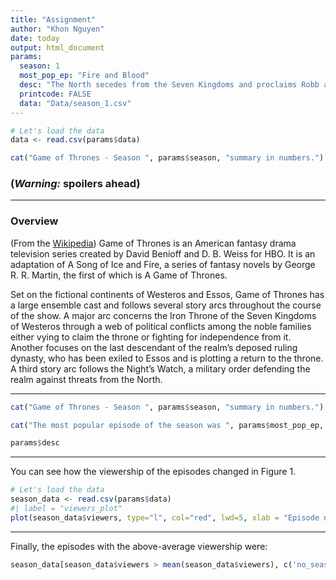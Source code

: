 ```yaml
---
title: "Assignment"
author: "Khon Nguyen"
date: today
output: html_document
params:
  season: 1
  most_pop_ep: "Fire and Blood"
  desc: "The North secedes from the Seven Kingdoms and proclaims Robb as king. With Jaime as the Starks' prisoner and Robert's two brothers, Stannis and Renly, each challenging Joffrey's claim to the throne, Tywin appoints Tyrion as acting King's Hand, while Tywin fights to defend Joffrey's reign. Jon attempts to desert the Night's Watch to avenge Ned and join Robb, but his Night's Watch brothers convince him to honor his oath. Jon joins an expedition to search for Benjen Stark beyond the Wall. Yoren, a Night's Watch recruiter, smuggles Arya out of King's Landing disguised as a boy, while Joffrey intends to crown Sansa his queen, despite executing her father. Daenerys's baby is born deformed and dead, and Drogo is left in a vegetative state by the witch's treacherous magic. Daenerys compassionately ends Drogo's life. She places the three dragon eggs on Drogo's funeral pyre and sets it afire, also burning the witch alive. Ignoring Jorah's pleas, she walks into the flames. When the embers die the following morning, Daenerys is found in the ashes, unharmed, flanked by three newly-hatched baby dragons. Jorah and other witnesses kneel before her."
  printcode: FALSE
  data: "Data/season_1.csv"
---
```


```r

# Let's load the data
data <- read.csv(params$data)

cat("Game of Thrones - Season ", params$season, "summary in numbers.")

```

### __(*Warning:* spoilers ahead)__

***

### Overview

(From the [Wikipedia](https://en.wikipedia.org/wiki/Game_of_Thrones#Premise)) Game of Thrones is an American fantasy drama television series created by David Benioff and D. B. Weiss for HBO. It is an adaptation of A Song of Ice and Fire, a series of fantasy novels by George R. R. Martin, the first of which is A Game of Thrones.

Set on the fictional continents of Westeros and Essos, Game of Thrones has a large ensemble cast and follows several story arcs throughout the course of the show. A major arc concerns the Iron Throne of the Seven Kingdoms of Westeros through a web of political conflicts among the noble families either vying to claim the throne or fighting for independence from it. Another focuses on the last descendant of the realm's deposed ruling dynasty, who has been exiled to Essos and is plotting a return to the throne. A third story arc follows the Night's Watch, a military order defending the realm against threats from the North.

***

```r
cat("Game of Thrones - Season ", params$season, "summary in numbers.")
```
 

```r
cat("The most popular episode of the season was ", params$most_pop_ep, ", in which:")
```

```r
params$desc
```
***
You can see how the viewership of the episodes changed in Figure 1.
```r
# Let's load the data
season_data <- read.csv(params$data)
#| label = "viewers_plot"
plot(season_data$viewers, type="l", col="red", lwd=5, xlab = "Episode number", ylab = "1st day TV viewers in the US (millions)")
```

***

Finally, the episodes with the above-average viewership were:
```r
season_data[season_data$viewers > mean(season_data$viewers), c('no_season','title','directed_by')]
```
